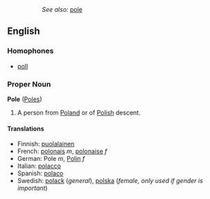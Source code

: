 ::''See also:'' [[pole]]
==English==
=== Homophones ===
* [[poll]]
===Proper Noun===
'''Pole''' ([[Poles]])
#A person from [[Poland]] or of [[Polish]] descent.

====Translations====
*Finnish: [[puolalainen]]
*French: [[polonais]] ''m'', [[polonaise]] ''f''
*German: Pole ''m'', [[Polin]] ''f''
*Italian: [[polacco]]
*Spanish: [[polaco]]
*Swedish: [[polack]] (''general''), [[polska]] (''female, only used if gender is important'')
